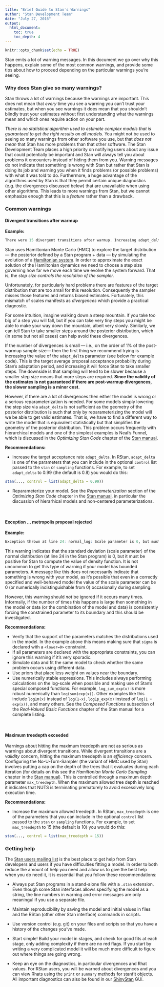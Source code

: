 ```yaml
---
title: "Brief Guide to Stan's Warnings"
author: "Stan Development Team"
date: "July 27, 2016"
output: 
  html_document:
    toc: true
    toc_depth: 4
---
```


```r
knitr::opts_chunk$set(echo = TRUE)
```

Stan emits a lot of warning messages. In this document we go over why this
happens, explain some of the most common warnings, and provide some tips about
how to proceed depending on the particular warnings you're seeing.


### Why does Stan give so many warnings?

Stan throws a lot of warnings because the warnings are important. This 
does not mean that _every_ time you see a warning you can't trust your estimates, 
but when you see warnings it does mean that you shouldn't blindly trust 
your estimates without first understanding what the warnings mean and which 
ones require action on your part. 

_There is no statistical algorithm used to estimate complex models that is 
guaranteed to get the right results on all models_. You might not be used to 
seeing so many warnings from other software you use, but that _does not mean_ 
that Stan has more problems than that other software. The Stan Development Team 
places a high priority on notifying users about any issue that could potentially
be important and Stan will always tell you about problems it encounters instead 
of hiding them from you. Warning messages do not indicate that something is 
wrong with Stan but rather that Stan is doing its job and warning you when it 
finds problems (or possible problems) with what it was told to do. Furthermore,
a huge advantage of the algorithms used by Stan is that they permit certain
unique diagnostics (e.g. the divergences discussed below) that are unavailable
when using other algorithms. This leads to more warnings from Stan, but we
cannot emphasize enough that this is a _feature_ rather than a drawback.


### Common warnings

#### Divergent transitions after warmup

**Example:**

```r
There were 15 divergent transitions after warmup. Increasing adapt_delta above 0.8 may help. 
```

Stan uses Hamiltonian Monte Carlo (HMC) to explore the target distribution 
--- the posterior defined by a Stan program + data --- by simulating the 
evolution of a [Hamiltonian system](https://en.wikipedia.org/wiki/Hamiltonian_system). In order to 
approximate the exact solution of the Hamiltonian dynamics we need
to choose a step size governing how far we move each time we evolve 
the system forward. That is, the _step size
controls the resolution of the sampler_. 

Unfortunately, for particularly hard problems there are features of the target 
distribution that are too small for this resolution. Consequently the sampler 
misses those features and returns biased estimates. Fortunately, this mismatch 
of scales manifests as _divergences_ which provide a practical diagnostic.

For some intuition, imagine walking down a steep mountain. If you take too
big of a step you will fall, but if you can take very tiny steps you might 
be able to make your way down the mountain, albeit very slowly. Similarly, 
we can tell Stan to take smaller steps around the posterior distribution, 
which (in some but not all cases) can help avoid these divergences. 
  
If the number of divergences is small --- i.e., on the order of 1% of the 
post-warmup sample size--- then the first thing we recommend trying is 
increasing the value of the `adapt_delta` parameter (see below for example 
code). This is the target average proposal acceptance probability during Stan's 
adaptation period, and increasing it will force Stan to take smaller steps. The 
downside is that sampling will tend to be slower because a smaller step size 
means that more steps are required. **Since the validity of the estimates is not
guaranteed if there are post-warmup divergences, the slower sampling is a minor 
cost.**

However, if there are a lot of divergences then either the model is wrong or a
serious reparameterization is needed. For some models simply lowering the step
size via `adapt_delta` is not sufficient as the geometry of the posterior
distribution is such that only by reparameterizing the model will we be able to
get valid estimates. That is, we have to find a different way to write the model
that is equivalent statistically but that simplifies the geometry of the
posterior distribution. This problem occurs frequently with hierarchical models
and one of the simplest examples is Neal's Funnel, which is discussed in the
*Optimizing Stan Code* chapter of the [Stan
manual](http://mc-stan.org/documentation/).

**Recommendations:**

* Increase the target acceptance rate `adapt_delta`. In RStan, `adapt_delta` is 
one of the parameters that you can include in the optional `control` list passed
to the `stan` or `sampling` functions. For example, to set `adapt_delta`
to 0.99 (the default is 0.8) you would do this:

```r
stan(..., control = list(adapt_delta = 0.99))
```

* Reparameterize your model. See the _Reparameterization_ section of the 
_Optimizing Stan Code_ chapter in the [Stan 
manual](http://mc-stan.org/documentation/), in particular the discussion of
hierarhical models and non-centered parameterizations.

<br>

#### Exception ... metropolis proposal rejected

**Example:**

```r
Exception thrown at line 24: normal_log: Scale parameter is 0, but must be positive! 
```

This warning indicates that the standard deviation (scale parameter) of the 
normal distribution (at line 24 in the Stan program) is 0, but it must be
positive for Stan to compute the value of density function. It is not uncommon
to get this type of warning if your model has bounded parameters. A message like
this does not necessarily indicate that something is wrong with your model, as
it's possible that even in a correctly specified and well-behaved model the
value of the scale parameter can be 0 (or numerically indistinguishable from 0)
occasionally during sampling.

However, this warning should _not_ be ignored if it occurs many times. 
Informally, if the number of times this happens is large then something in the
model or data (or the combination of the model and data) is consistently forcing
the constrained parameter to its boundary and this should be investigated.

**Recommendations:** 

* Verify that the support of the parameters matches the distributions used in
the model. In the example above this means making sure that `sigma` is declared 
with a `<lower=0>` constraint.
* If all parameters are declared with the appropriate constraints, you can 
ignore this warning if it's very sporadic.
* Simulate data and fit the same model to check whether the same problem occurs
using different data.
* Use priors that place less weight on values near the boundary.
* Use numerically stable expressions. This includes always performing 
calculations on the log-scale when possible and making use of Stan's special 
composed functions. For example, `log_sum_exp(x)` is more robust numerically
than `log(sum(exp(x))`. Other examples like this include `log1m(x)` instead of
`log(1-x)`, `log1p_exp(x)` instead of `log(1 + exp(x))`, and many others. See
the _Composed Functions_ subsection of the _Real-Valued Basic Functions_ chapter
of the Stan manual for a complete listing.

<br>

#### Maximum treedepth exceeded

Warnings about hitting the maximum treedepth are not as serious as warnings 
about divergent transitions. While divergent transitions are a _validity_
concern, hitting the maximum treedepth is an _efficiency_ concern. Configuring
the No-U-Turn-Sampler (the variant of HMC used by Stan) involves putting a cap
on the depth of the trees that it evaluates during each iteration (for details
on this see the *Hamiltonian Monte Carlo Sampling* chapter in the [Stan 
manual](http://mc-stan.org/documentation/)). This is controlled through a 
maximum depth parameter `max_treedepth`. When the maximum allowed tree depth is 
reached it indicates that NUTS is terminating prematurely to avoid excessively 
long execution time.

**Recommendations:** 

* Increase the maximum allowed treedepth. In RStan, `max_treedepth` is one
of the parameters that you can include in the optional `control` list passed
to the `stan` or `sampling` functions. For example, to set `max_treedepth`
to 15 (the default is 10) you would do this:

```r
stan(..., control = list(max_treedepth = 15))
```



### Getting help

The [Stan users mailing
list](https://groups.google.com/forum/#!forum/stan-users) is the best place to
get help from Stan developers and users if you have difficulties fitting a
model. In order to both reduce the amount of help you need and allow us to give
the best help when you do need it, it is essential that you follow these
recommendations:

* Always put Stan programs in a stand-alone file with a `.stan` extension. Even 
though some Stan interfaces allows specifying the model as a string, the line
numbers in warning and error messages are only meaningul if you use a separate
file.

* Maintain reproducibility by saving the model and initial values 
in files and the RStan (other other Stan interface) commands in scripts. 

* Use version control (e.g. git) on your files and scripts so that you have a 
history of the changes you've made.

* Start simple! Build your model in stages, and check for good fits at each 
stage, only adding complexity if there are no red flags. If you start by writing
a very complicated model it will be much more difficult to figure out where
things are going wrong.

* Keep an eye on the diagnostics, in particular divergences and Rhat values. For
RStan users, you will be warned about divergences and you can view Rhats using
the `print` or `summary` methods for stanfit objects. All important diagnostics
can also be found in our [ShinyStan](http://mc-stan.org/interfaces/shinystan)
GUI.


